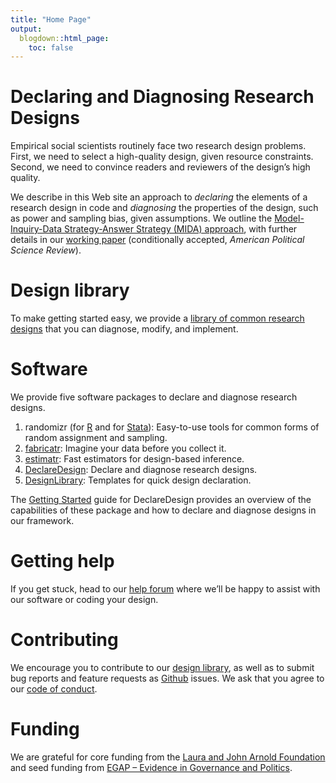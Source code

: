 ```yaml
---
title: "Home Page"
output:
  blogdown::html_page:
    toc: false
---
```

# Declaring and Diagnosing Research Designs

Empirical social scientists routinely face two research design problems. First, we need to select
a high-quality design, given resource constraints. Second, we need to convince readers and
reviewers of the design’s high quality.

We describe in this Web site an approach to *declaring* the elements of a research design in code and *diagnosing* the properties of the design, such as power and sampling bias, given assumptions. We outline the [Model-Inquiry-Data Strategy-Answer Strategy (MIDA) approach](/mida), with further details in our [working paper](https://declaredesign.org/declare.pdf) (conditionally accepted, *American Political Science Review*).

# Design library

To make getting started easy, we provide a [library of common research designs](/library/) that you can diagnose, modify, and implement.

# Software

We provide five software packages to declare and diagnose research designs.

1. randomizr (for [R](/r/randomizr/) and for [Stata](/stata/randomizr)): Easy-to-use tools for common forms of random assignment and sampling.
2. [fabricatr](/r/fabricatr/): Imagine your data before you collect it.
3. [estimatr](/r/estimatr/): Fast estimators for design-based inference.
4. [DeclareDesign](/r/declaredesign/): Declare and diagnose research designs.
5. [DesignLibrary](https://cran.r-project.org/web/packages/DesignLibrary/index.html): Templates for quick design declaration.

The [Getting Started](/r/declaredesign/) guide for DeclareDesign provides an overview of
the capabilities of these package and how to declare and diagnose designs in our framework.

# Getting help

If you get stuck, head to our [help forum](http://discuss.declaredesign.org) where
we'll be happy to assist with our software or coding your design.

# Contributing

We  encourage you to contribute to our [design library](/library/),
as well as to submit bug reports and feature requests as [Github](https://github.com/DeclareDesign) issues.
We ask that you agree to our [code of conduct](/conduct/).

# Funding

We are grateful for core funding from the [Laura and John Arnold Foundation](http://www.arnoldfoundation.org/)
and seed funding from [EGAP -- Evidence in Governance and Politics](http://egap.org).
